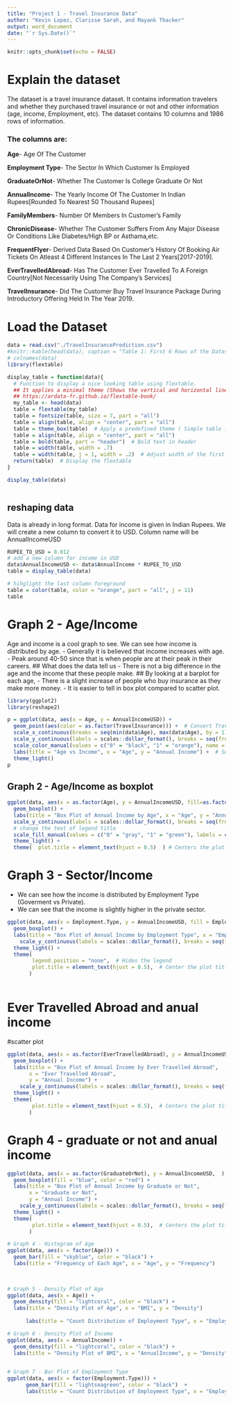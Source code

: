 ```yaml
---
title: "Project 1 - Travel Insurance Data"
author: "Kevin Lopez, Clarisse Sarah, and Mayank Thacker" 
output: word_document
date: "`r Sys.Date()`"
---
```


```r
knitr::opts_chunk$set(echo = FALSE)
```

```{=html}
<!-- Load the Dataset
For instance, If you're using a sample dataset like "mtcars," load it using data(mtcars)

Or if you are using a CSV dataset in R, you can use the ‘read.csv’ function, which is part of the base R package.

data <- read.csv("your_file_path.csv")
 

Create at least four different types of ggplot visualizations for the selected variables:
Example, If applicable:

Create a histogram to visualize the distribution of the selected numeric variable. You are encouraged to experiment with bin sizes and labels.
Create a box plot to visualize the median, quartiles, and potential outliers of the selected numeric variable.
Create a density plot to visualize the probability density of the selected numeric variable.
Create a bar plot to visualize the count distribution of the selected categorical variable.
 

Prepare a write-up accompanying your codes, describe the insights you've gained from each plot. -->
```
# Explain the dataset

The dataset is a travel insurance dataset. It contains information travelers and whether they purchased travel insurance or not and other information (age, income, Employment, etc). The dataset contains 10 columns and 1986 rows of information.

### The columns are:

**Age**- Age Of The Customer

**Employment Type**- The Sector In Which Customer Is Employed

**GraduateOrNot**- Whether The Customer Is College Graduate Or Not

**AnnualIncome**- The Yearly Income Of The Customer In Indian Rupees[Rounded To Nearest 50 Thousand Rupees]

**FamilyMembers**- Number Of Members In Customer's Family

**ChronicDisease**- Whether The Customer Suffers From Any Major Disease Or Conditions Like Diabetes/High BP or Asthama,etc.

**FrequentFlyer**- Derived Data Based On Customer's History Of Booking Air Tickets On Atleast 4 Different Instances In The Last 2 Years[2017-2019].

**EverTravelledAbroad**- Has The Customer Ever Travelled To A Foreign Country[Not Necessarily Using The Company's Services]

**TravelInsurance**- Did The Customer Buy Travel Insurance Package During Introductory Offering Held In The Year 2019.

# Load the Dataset

```r
data = read.csv("./TravelInsurancePrediction.csv")
#knitr::kable(head(data), caption = "Table 1: First 6 Rows of the Dataset")
# colnames(data)
library(flextable)

display_table = function(data){
  # Function to display a nice looking table using flextable. 
  ## It applies a minimal theme (Shows the vertical and horizontal lines of the table).
  ## https://ardata-fr.github.io/flextable-book/
  my_table <- head(data)  
  table = flextable(my_table)
  table = fontsize(table, size = 7, part = "all")
  table = align(table, align = "center", part = "all")
  table = theme_box(table)  # Apply a predefined theme ( Simple table )
  table = align(table, align = "center", part = "all")
  table = bold(table, part = "header")  # Bold text in header
  table = width(table, width = .7)
  table = width(table, j = 1, width = .2)  # Adjust width of the first column
  return(table)  # Display the flextable
}

display_table(data)



```

## reshaping data

Data is already in long format. Data for income is given in Indian Rupees. We will create a new column to convert it to USD. Column name will be AnnualIncomeUSD

```r
RUPEE_TO_USD = 0.012
# add a new column for income in USD
data$AnnualIncomeUSD <- data$AnnualIncome * RUPEE_TO_USD
table = display_table(data)

# hihglight the last column foreground
table = color(table, color = "orange", part = "all", j = 11)
table

```

# Graph 2 - Age/Income
Age and income is a cool graph to see. We can see how income is distributed by age.
- Generally it is believed that income increases with age. 
- Peak around 40-50 since that is when people are at their peak in their careers.
## What does the data tell us 
- There is not a big difference in the age and the income that these people make. 
## By looking at a barplot for each age, 
- There is a slight increase of people who buy insurance as they make more money. 
- It is easier to tell in box plot compared to scatter plot.
```r
library(ggplot2)
library(reshape2)

p = ggplot(data, aes(x = Age, y = AnnualIncomeUSD)) +
  geom_point(aes(color = as.factor(TravelInsurance))) +  # Convert TravelInsurance to a factor for  color mapping
  scale_x_continuous(breaks = seq(min(data$Age), max(data$Age), by = 1)) +  # Sets the x-axis breaks to increment by 1 (Age) 
  scale_y_continuous(labels = scales::dollar_format(), breaks = seq(from = min(data$AnnualIncomeUSD), to = max(data$AnnualIncomeUSD), by = 2000)) +  # Formats the y-axis labels as dollars and increment by 2k 
  scale_color_manual(values = c("0" = "black", "1" = "orange"), name = "Travel Insurance", labels=c("No ", "Yes")) +  # Sets custom colors for TravelInsurance and customizes legend title
  labs(title = "Age vs Income", x = "Age", y = "Annual Income") +  # Sets the title and label for x,y axis 
  theme_light()
p 
```



## Graph 2 - Age/Income as boxplot

```r
ggplot(data, aes(x = as.factor(Age), y = AnnualIncomeUSD, fill=as.factor(TravelInsurance)  )) + # Plot Age ( min-max) vs AnnualIncomeUSD with fill color as TravelInsurance
  geom_boxplot() +
  labs(title = "Box Plot of Annual Income by Age", x = "Age", y = "Annual Income", fill = "Travel\nInsurance" ) + # Sets the title and label for x,y axis and legend title
  scale_y_continuous(labels = scales::dollar_format(), breaks = seq(from = min(data$AnnualIncomeUSD), to = max(data$AnnualIncomeUSD), by = 2000)) + # Formats the y-axis labels as dollars and increase by 2k 
  # change the text of legend title 
  scale_fill_manual(values = c("0" = "gray", "1" = "green"), labels = c("No", "Yes")) +  # Sets custom colors and labels for the legend
  theme_light() +  
  theme(  plot.title = element_text(hjust = 0.5)  ) # Centers the plot title
```

# Graph 3 - Sector/Income
- We can see how the income is distributed by Employment Type (Goverment vs Private).
- We can see that the income is slightly higher in the private sector.

```r
ggplot(data, aes(x = Employment.Type, y = AnnualIncomeUSD, fill = Employment.Type)) +
  geom_boxplot() +
  labs(title = "Box Plot of Annual Income by Employment Type", x = "Employment Type", y = "Annual Income") + # Sets the title and label for x,y axis
    scale_y_continuous(labels = scales::dollar_format(), breaks = seq(from = min(data$AnnualIncomeUSD), to = max(data$AnnualIncomeUSD), by = 2000)) +  # Formats the y-axis labels as dollars and sets breaks
  theme_light() +  
  theme( 
        legend.position = "none",  # Hides the legend 
        plot.title = element_text(hjust = 0.5),  # Center the plot title
       )  



```

# Ever Travelled Abroad and anual income 
#scatter plot 

```r

ggplot(data, aes(x = as.factor(EverTravelledAbroad), y = AnnualIncomeUSD ) ) +
  geom_boxplot() +
  labs(title = "Box Plot of Annual Income by Ever Travelled Abroad",
       x = "Ever Travelled Abroad",
       y = "Annual Income") + 
    scale_y_continuous(labels = scales::dollar_format(), breaks = seq(from = min(data$AnnualIncomeUSD), to = max(data$AnnualIncomeUSD), by = 2000)) +  # Formats the y-axis labels as dollars and sets breaks
  theme_light() +  
  theme( 
        plot.title = element_text(hjust = 0.5),  # Centers the plot title
       )
```


# Graph 4 - graduate or not and anual income 

```r

ggplot(data, aes(x = as.factor(GraduateOrNot), y = AnnualIncomeUSD,  ) ) +
  geom_boxplot(fill = "blue", color = "red") +
  labs(title = "Box Plot of Annual Income by Graduate or Not",
       x = "Graduate or Not",
       y = "Annual Income") + 
    scale_y_continuous(labels = scales::dollar_format(), breaks = seq(from = min(data$AnnualIncomeUSD), to = max(data$AnnualIncomeUSD), by = 2000)) +  # Formats the y-axis labels as dollars and sets breaks
  theme_light() +  
  theme( 
        plot.title = element_text(hjust = 0.5),  # Centers the plot title
       )
```



```r
# Graph 4 - Histogram of Age
ggplot(data, aes(x = factor(Age))) +
  geom_bar(fill = "skyblue", color = "black") +
  labs(title = "Frequency of Each Age", x = "Age", y = "Frequency")
  
  
```

```r
# Graph 5 - Density Plot of Age 
ggplot(data, aes(x = Age)) +
  geom_density(fill = "lightcoral", color = "black") +
  labs(title = "Density Plot of Age", x = "BMI", y = "Density")
  
      labs(title = "Count Distribution of Employment Type", x = "Employment Type", y = "Count")
```

```r
# Graph 6 - Density Plot of Income
ggplot(data, aes(x = AnnualIncome)) +
  geom_density(fill = "lightcoral", color = "black") +
  labs(title = "Density Plot of BMI", x = "AnnualIncome", y = "Density")
  
```

```r
# Graph 7 - Bar Plot of Employment Type
ggplot(data, aes(x = factor(Employment.Type))) +
      geom_bar(fill = "lightseagreen", color = "black")  +
      labs(title = "Count Distribution of Employment Type", x = "Employment Type", y = "Count")

```





